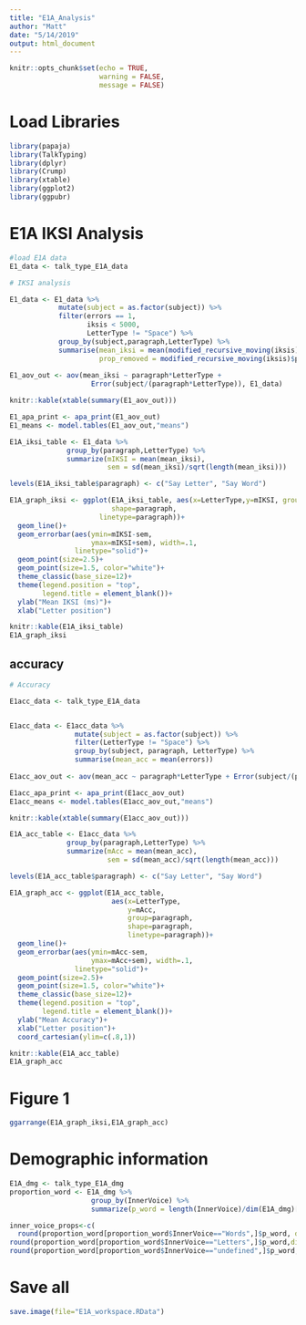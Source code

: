 ```yaml
---
title: "E1A_Analysis"
author: "Matt"
date: "5/14/2019"
output: html_document
---
```


```r
knitr::opts_chunk$set(echo = TRUE,
                      warning = FALSE,
                      message = FALSE)
```

# Load Libraries

```r
library(papaja)
library(TalkTyping)
library(dplyr)
library(Crump)
library(xtable)
library(ggplot2)
library(ggpubr)
```

# E1A IKSI Analysis

```r
#load E1A data
E1_data <- talk_type_E1A_data

# IKSI analysis

E1_data <- E1_data %>%
            mutate(subject = as.factor(subject)) %>%
            filter(errors == 1,
                   iksis < 5000,
                   LetterType != "Space") %>%
            group_by(subject,paragraph,LetterType) %>%
            summarise(mean_iksi = mean(modified_recursive_moving(iksis)$restricted),
                      prop_removed = modified_recursive_moving(iksis)$prop_removed)
                  
E1_aov_out <- aov(mean_iksi ~ paragraph*LetterType + 
                    Error(subject/(paragraph*LetterType)), E1_data)

knitr::kable(xtable(summary(E1_aov_out)))

E1_apa_print <- apa_print(E1_aov_out)
E1_means <- model.tables(E1_aov_out,"means")

```

```r
E1A_iksi_table <- E1_data %>%
              group_by(paragraph,LetterType) %>%
              summarize(mIKSI = mean(mean_iksi),
                        sem = sd(mean_iksi)/sqrt(length(mean_iksi)))

levels(E1A_iksi_table$paragraph) <- c("Say Letter", "Say Word")

E1A_graph_iksi <- ggplot(E1A_iksi_table, aes(x=LetterType,y=mIKSI, group=paragraph,
                         shape=paragraph,
                      linetype=paragraph))+
  geom_line()+
  geom_errorbar(aes(ymin=mIKSI-sem,
                    ymax=mIKSI+sem), width=.1,
                linetype="solid")+
  geom_point(size=2.5)+
  geom_point(size=1.5, color="white")+
  theme_classic(base_size=12)+
  theme(legend.position = "top",
        legend.title = element_blank())+
  ylab("Mean IKSI (ms)")+
  xlab("Letter position")

knitr::kable(E1A_iksi_table)
E1A_graph_iksi

```

## accuracy

```r

# Accuracy

E1acc_data <- talk_type_E1A_data


E1acc_data <- E1acc_data %>%
                mutate(subject = as.factor(subject)) %>%
                filter(LetterType != "Space") %>%
                group_by(subject, paragraph, LetterType) %>%
                summarise(mean_acc = mean(errors))
                  
E1acc_aov_out <- aov(mean_acc ~ paragraph*LetterType + Error(subject/(paragraph*LetterType)), E1acc_data)

E1acc_apa_print <- apa_print(E1acc_aov_out)
E1acc_means <- model.tables(E1acc_aov_out,"means")

knitr::kable(xtable(summary(E1acc_aov_out)))

```

```r
E1A_acc_table <- E1acc_data %>%
              group_by(paragraph,LetterType) %>%
              summarize(mAcc = mean(mean_acc),
                        sem = sd(mean_acc)/sqrt(length(mean_acc)))

levels(E1A_acc_table$paragraph) <- c("Say Letter", "Say Word")

E1A_graph_acc <- ggplot(E1A_acc_table, 
                         aes(x=LetterType,
                             y=mAcc, 
                             group=paragraph,
                             shape=paragraph,
                             linetype=paragraph))+
  geom_line()+
  geom_errorbar(aes(ymin=mAcc-sem,
                    ymax=mAcc+sem), width=.1,
                linetype="solid")+
  geom_point(size=2.5)+
  geom_point(size=1.5, color="white")+
  theme_classic(base_size=12)+
  theme(legend.position = "top",
        legend.title = element_blank())+
  ylab("Mean Accuracy")+
  xlab("Letter position")+
  coord_cartesian(ylim=c(.8,1))

knitr::kable(E1A_acc_table)
E1A_graph_acc
```

# Figure 1

```r
ggarrange(E1A_graph_iksi,E1A_graph_acc)

```



# Demographic information

```r

E1A_dmg <- talk_type_E1A_dmg
proportion_word <- E1A_dmg %>%
                    group_by(InnerVoice) %>%
                    summarize(p_word = length(InnerVoice)/dim(E1A_dmg)[1])

inner_voice_props<-c(
  round(proportion_word[proportion_word$InnerVoice=="Words",]$p_word, digits=2),
round(proportion_word[proportion_word$InnerVoice=="Letters",]$p_word,digits=2),
round(proportion_word[proportion_word$InnerVoice=="undefined",]$p_word,digits=2))

```


# Save all

```r
save.image(file="E1A_workspace.RData")
```

